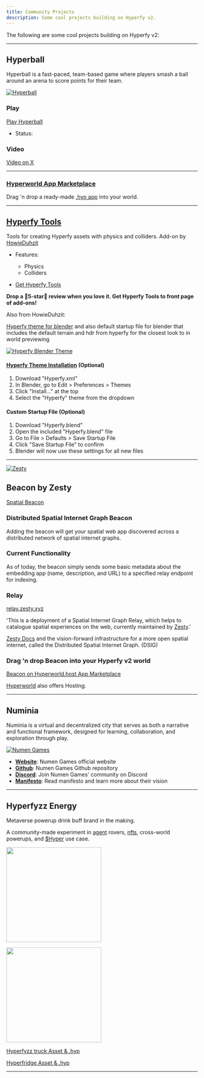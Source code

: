 ```yaml
---
title: Community Projects
description: Some cool projects building on Hyperfy v2.
---
```


The following are some cool projects building on Hyperfy v2:

---

## Hyperball

Hyperball is a fast-paced, team-based game where players smash a ball around an arena to score points for their team.

[![Hyperball](/assets/hyperball.webp)](/assets/hyperball.webp)

### Play

[Play Hyperball](https://agents.hyperfy.xyz/)
* Status: <Badge text="Beta" variant="tip" />

### Video
[Video on X](/socials/x/#hyperfy)

---

### [Hyperworld App Marketplace](https://hyperworld.host/marketplace)


Drag 'n drop a ready-made [.hyp app](/docs/hyp-format/) into your world.


---


## [Hyperfy Tools](/resources/3d/#hyperfy-tools/)
<Badge text="Blender Add-on" variant="tip" />

Tools for creating Hyperfy assets with physics and colliders.
Add-on by [HowieDuhzit](/socials/x/#howieduhzit)

* Features:
  + Physics
  + Colliders


* [Get Hyperfy Tools](https://extensions.blender.org/addons/hyperfy-tools/)

**Drop a 🌟5-star🌟 review when you love it.  Get Hyperfy Tools to front page of add-ons!**


Also from HowieDuhzit:

[Hyperfy theme for blender](https://github.com/HowieDuhzit/Hyperfy-Tools/blob/main/Hyperfy.xml) and also default startup file for blender that includes the default terrain and hdr from hyperfy for the closest look to in world previewing

[![Hyperfy Blender Theme](/assets/hyperfy-blender-theme.webp)](/assets/hyperfy-blender-theme.webp)


#### [Hyperfy Theme Installation](https://github.com/HowieDuhzit/Hyperfy-Tools/tree/main?tab=readme-ov-file#installation) (Optional)
1. Download "Hyperfy.xml"
2. In Blender, go to Edit > Preferences > Themes
3. Click "Install..." at the top
4. Select the "Hyperfy" theme from the dropdown

#### Custom Startup File (Optional)
1. Download "Hyperfy.blend"
2. Open the included "Hyperfy.blend" file
3. Go to File > Defaults > Save Startup File
4. Click "Save Startup File" to confirm
5. Blender will now use these settings for all new files


---


[![Zesty](/assets/zesty.webp)](/assets/zesty.webp)


## Beacon by Zesty
[Spatial Beacon](https://github.com/zestyxyz/beacon)

### Distributed Spatial Internet Graph Beacon
Adding the beacon will get your spatial web app discovered across a distributed network of spatial internet graphs.

### Current Functionality
As of today, the beacon simply sends some basic metadata about the embedding app (name, description, and URL) to a specified relay endpoint for indexing.


### Relay
[relay.zesty.xyz](https://relay.zesty.xyz/)

'This is a deployment of a Spatial Internet Graph Relay, which helps to catalogue spatial experiences on the web, currently maintained by [Zesty](https://www.zesty.xyz/).'

[Zesty Docs](https://docs.zesty.xyz/graph/overview) and the vision-forward infrastructure for a more open spatial internet, called the Distributed Spatial Internet Graph. (DSIG)

### Drag 'n drop Beacon into your Hyperfy v2 world

[Beacon on Hyperworld.host App Marketplace](https://hyperworld.host/marketplace)

[Hyperworld](/hosting/providers) also offers Hosting.

---

## **Numinia**


Numinia is a virtual and decentralized city that serves as both a narrative and functional framework, designed for learning, collaboration, and exploration through play.

[![Numen Games](/assets/Numen_Games_Logo.webp)](/assets/Numen_Games_Logo.webp)


* **[Website](https://numen.games/)**: Numen Games official website
* **[Github](https://github.com/numengames)**: Numen Games Github repository
* **[Discord](https://discord.gg/ASwwdd24pp)**: Join Numen Games' community on Discord
* **[Manifesto](https://numen.games/manifesto)**: Read manifesto and learn more about their vision

---

## Hyperfyzz Energy

Metaverse powerup drink buff brand in the making.

A community-made experiment in [agent](/guides/ai/agents/) rovers, [nfts](/guides/web3/), cross-world powerups, and [$Hyper](/brand/token/) use case.


[<img src="/assets/hyperfyzzz.webp" width="250"/>](/assets/hyperfyzzz.webp)


[<img src="/assets/hyperfyzz-truck.webp" width="250"/>](/assets/hyperfyzz-truck.webp)


[Hyperfyzz truck Asset & .hyp](/community/assets/#hypertruck)


[Hyperfridge Asset & .hyp](/community/assets/#hyperfridge)

---

